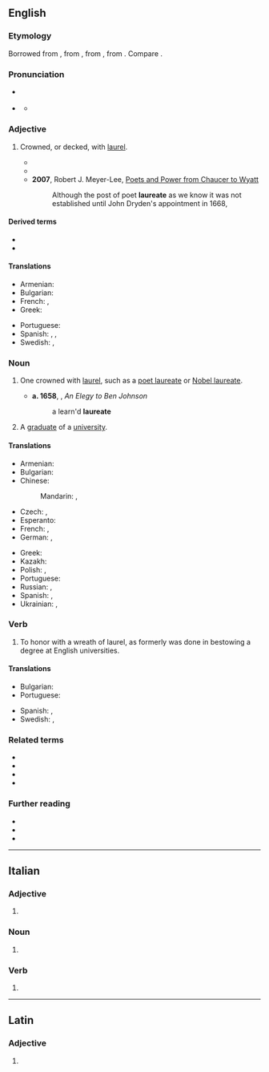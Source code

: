 {{also|lauréate}}
==English==
{{wikipedia}}
{{Webster 1913}}

===Etymology===
Borrowed from {{bor|en|la|laureatus}}, from {{m|la|laurea||laurel tree}}, from {{m|la|laureus||of laurel}}, from {{m|la|laurus||laurel}}. Compare {{cog|fr|lauréat}}.

===Pronunciation===
* {{a|UK}} {{IPA|en|/ˈlɒ.ɹi.ət/|/ˈlɔːɹ.i.ət/}}
* {{a|US}} {{IPA|en|/ˈlɔɹ.i.ət/|/ˈlɑɹ.i.ət/}}
** {{audio|en|LL-Q1860 (eng)-Vealhurl-laureate.wav|Audio (UK)}}

===Adjective===
{{en-adj|-}}

# {{lb|en|sometimes|_|postpositive}} Crowned, or decked, with [[laurel]].
#*{{RQ:Milton Poems|Lycidas|passage=To strew the '''laureate''' hearse where [[Lycid]] lies.}}
#* {{RQ:Pope Dunciad|passage=Soft on her lap her '''laureate''' son reclines.}}
#* '''2007''', Robert J. Meyer-Lee, [https://books.google.com/books?id=xUP6iNUNMG4C&pg=PA15&dq=%22poet+laureate%22&hl=en&sa=X&ved=0ahUKEwin6uiU_LrMAhUO0WMKHeJABTE4tAEQ6AEIUTAJ#v=onepage&q=%22poet%20laureate%22&f=false Poets and Power from Chaucer to Wyatt]
#*: Although the post of poet '''laureate''' as we know it was not established until John Dryden's appointment in 1668,

====Derived terms====
* {{l|en|poet laureate}}
* {{l|en|Nobel laureate}}

====Translations====
{{trans-top|one crowned with laurel}}
* Armenian: {{t+|hy|դափնեկիր}}
* Bulgarian: {{t+|bg|увенчан}}
* French: {{t+|fr|lauréat|m}}, {{t+|fr|lauréate|f}}
* Greek: {{t+|el|δαφνοστεφής|m|f|sc=Grek}}
{{trans-mid}}
* Portuguese: {{t|pt|laureado|m}}
* Spanish: {{t+|es|laureado}}, {{t+|es|galardonado}}, {{t+|es|ganador|m}}
* Swedish: {{t|sv|lagerkransad}}, {{t|sv|lagerkrönt}}
{{trans-bottom}}

===Noun===
{{en-noun}}

# {{lb|en|dated}} One crowned with [[laurel]], such as a [[poet laureate]] or [[Nobel laureate]].
#* '''a. 1658''', {{w|John Cleveland}}, ''An Elegy to Ben Johnson''
#*: a learn'd '''laureate'''
# A [[graduate]] of a [[university]].

====Translations====
{{trans-top|one crowned with laurel}}
* Armenian: {{t+|hy|դափնեկիր}}
* Bulgarian: {{t+|bg|лауреат|m}}
* Chinese:
*: Mandarin: {{t|cmn|獲獎者}}, {{t|cmn|获奖者|tr=huòjiǎngzhě}}
* Czech: {{t|cs|nositel|m}}, {{t+|cs|laureát|m}}
* Esperanto: {{t|eo|laŭreato}}
* French: {{t+|fr|lauréat|m}}, {{t+|fr|lauréate|f}}
* German: {{t+|de|Laureat|m}}, {{t|de|Laureatin|f}}
{{trans-mid}}
* Greek: {{t+|el|δαφνοστεφής|m|f|sc=Grek}}
* Kazakh: {{t|kk|лауреат}}
* Polish: {{t+|pl|laureat|m}}, {{t|pl|laureatka|f}}
* Portuguese: {{t|pt|laureado|m}}
* Russian: {{t+|ru|лауреа́т|m}}, {{t+|ru|лауреа́тка|f}}
* Spanish: {{t+|es|laureado}}, {{t+|es|galardonado}}
* Ukrainian: {{t+|uk|лауреа́т|m}}, {{t|uk|лауреа́тка|f}}
{{trans-bottom}}

===Verb===
{{en-verb}}

# {{lb|en|intransitive}} To honor with a wreath of laurel, as formerly was done in bestowing a degree at English universities.

====Translations====
{{trans-top|one crowned with laurel}}
* Bulgarian: {{t+|bg|увенчавам}}
* Portuguese: {{t+|pt|laurear}}
{{trans-mid}}
* Spanish: {{t+|es|laurear}}, {{t+|es|galardonar}}
* Swedish: {{t|sv|lagerkransa}}, {{t|sv|lagerkröna}}
{{trans-bottom}}

===Related terms===
* {{l|en|lauraceous}}
* {{l|en|laurel}}
* {{l|en|laurestine}}
* {{l|en|lauriferous}}

===Further reading===
* {{R:Webster 1913}}
* {{R:Century 1911}}
* {{R:OneLook}}

----

==Italian==

===Adjective===
{{head|it|adjective form}}

# {{feminine plural of|it|laureato}}

===Noun===
{{head|it|noun plural form|g=f}}

# {{plural of|it|laureata}}

===Verb===
{{head|it|past participle form}}

# {{feminine plural of|it|laureato}}

----

==Latin==

===Adjective===
{{la-adj-form|laureāte}}

# {{inflection of|la|laureātus||voc|m|s}}